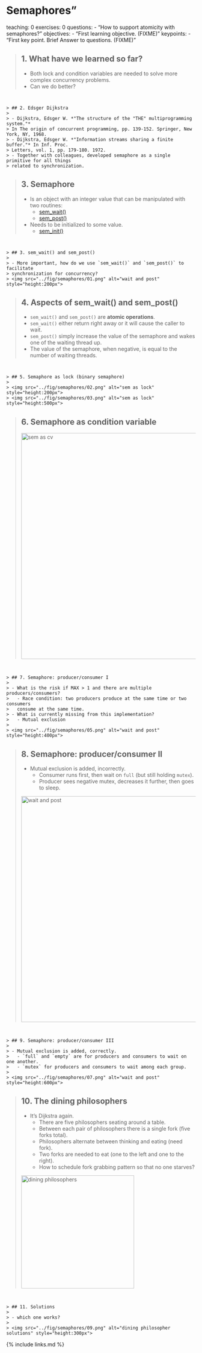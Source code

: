 
# Semaphores"
teaching: 0
exercises: 0
questions:
- "How to support atomicity with semaphores?"
objectives:
- "First learning objective. (FIXME)"
keypoints:
- "First key point. Brief Answer to questions. (FIXME)"



> ## 1. What have we learned so far?
> 
> - Both lock and condition variables are needed to solve more complex 
> concurrency problems. 
> - Can we do better?
```


> ## 2. Edsger Dijkstra
> 
> - Dijkstra, Edsger W. *"The structure of the "THE" multiprogramming system."* 
> In The origin of concurrent programming, pp. 139-152. Springer, New York, NY, 1968.
> - Dijkstra, Edsger W. *"Information streams sharing a finite buffer."* In Inf. Proc. 
> Letters, vol. 1, pp. 179-180. 1972.
> - Together with colleagues, developed semaphore as a single primitive for all things 
> related to synchronization. 
```


> ## 3. Semaphore
> 
> - Is an object with an integer value that can be manipulated with two routines:
>   - [sem_wait()](https://man7.org/linux/man-pages/man3/sem_wait.3.html)
>   - [sem_post()](https://www.man7.org/linux/man-pages/man3/sem_post.3.html)
> - Needs to be initialized to some value. 
>   - [sem_init()](http://man7.org/linux/man-pages/man3/sem_init.3.html)
```


> ## 3. sem_wait() and sem_post()
> 
> - More important, how do we use `sem_wait()` and `sem_post()` to facilitate 
> synchronization for concurrency?
> <img src="../fig/semaphores/01.png" alt="wait and post" style="height:200px">
```


> ## 4. Aspects of sem_wait() and sem_post()
> 
> - `sem_wait()` and `sem_post()` are **atomic operations**. 
> - `sem_wait()` either return right away or it will cause the caller to wait.
> - `sem_post()` simply increase the value of the semaphore and wakes one of the waiting 
> thread up. 
> - The value of the semaphore, when negative, is equal to the number of waiting threads. 
```


> ## 5. Semaphore as lock (binary semaphore)
> 
> <img src="../fig/semaphores/02.png" alt="sem as lock" style="height:200px">
> <img src="../fig/semaphores/03.png" alt="sem as lock" style="height:500px">
```


> ## 6. Semaphore as condition variable
> 
> <img src="../fig/semaphores/04.png" alt="sem as cv" style="height:600px">
```


> ## 7. Semaphore: producer/consumer I
> 
> - What is the risk if MAX > 1 and there are multiple producers/consumers?
>   - Race condition: two producers produce at the same time or two consumers
>   consume at the same time. 
> - What is currently missing from this implementation?
>   - Mutual exclusion
>
> <img src="../fig/semaphores/05.png" alt="wait and post" style="height:400px">
```


> ## 8. Semaphore: producer/consumer II
> 
> - Mutual exclusion is added, incorrectly. 
>   - Consumer runs first, then wait on `full` (but still holding `mutex`). 
>   - Producer sees negative mutex, decreases it further, then goes to sleep. 
>
> <img src="../fig/semaphores/06.png" alt="wait and post" style="height:600px">
```


> ## 9. Semaphore: producer/consumer III
> 
> - Mutual exclusion is added, correctly. 
>   - `full` and `empty` are for producers and consumers to wait on one another. 
>   - `mutex` for producers and consumers to wait among each group. 
>
> <img src="../fig/semaphores/07.png" alt="wait and post" style="height:600px">
```


> ## 10. The dining philosophers
> 
> - It’s Dijkstra again. 
>   - There are five philosophers seating around a table. 
>   - Between each pair of philosophers there is a single fork (five forks total).
>   - Philosophers alternate between thinking and eating (need fork). 
>   - Two forks are needed to eat (one to the left and one to the right). 
>   - How to schedule fork grabbing pattern so that no one starves?
>
> <img src="../fig/semaphores/08.png" alt="dining philosophers" style="height:300px">
```


> ## 11. Solutions
> 
> - which one works?
>
> <img src="../fig/semaphores/09.png" alt="dining philosopher solutions" style="height:300px">
```



{% include links.md %}

